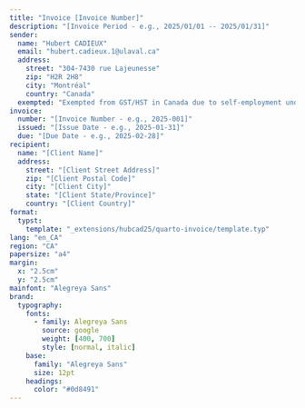```yaml
---
title: "Invoice [Invoice Number]"
description: "[Invoice Period - e.g., 2025/01/01 -- 2025/01/31]"
sender:
  name: "Hubert CADIEUX"
  email: "hubert.cadieux.1@ulaval.ca"
  address:
    street: "304-7430 rue Lajeunesse"
    zip: "H2R 2H8"
    city: "Montréal"
    country: "Canada"
  exempted: "Exempted from GST/HST in Canada due to self-employment under the income threshold"
invoice:
  number: "[Invoice Number - e.g., 2025-001]"
  issued: "[Issue Date - e.g., 2025-01-31]"
  due: "[Due Date - e.g., 2025-02-28]"
recipient:
  name: "[Client Name]"
  address:
    street: "[Client Street Address]"
    zip: "[Client Postal Code]"
    city: "[Client City]"
    state: "[Client State/Province]"
    country: "[Client Country]"
format:
  typst:
    template: "_extensions/hubcad25/quarto-invoice/template.typ"
lang: "en_CA"
region: "CA"
papersize: "a4"
margin:
  x: "2.5cm"
  y: "2.5cm"
mainfont: "Alegreya Sans"
brand:
  typography:
    fonts:
      - family: Alegreya Sans
        source: google
        weight: [400, 700]
        style: [normal, italic]
    base:
      family: "Alegreya Sans"
      size: 12pt
    headings:
      color: "#0d8491"
---
```


```{=typst}
#table(
  columns: (1fr, auto, auto, auto),
  rows: 36pt,
  fill: (col, row) => if row == 0 { luma(240) } else { white },
  inset: 5pt,
  align: right,
  stroke: none,

  // Header
  [*Task Description*], [*Hours*], [*Rate (CAD)*], [*Amount (CAD)*],

  // Example rows - replace with your actual work
  [*[Description of work performed]*], [[Hours]], [\$[Rate].00], [\$[Amount].00],
  [*[Additional work if needed]*], [[Hours]], [\$[Rate].00], [\$[Amount].00],

  // Total row
  [], [[Total Hours]], [*TOTAL*], [*\$[Total Amount].00*]
)
```